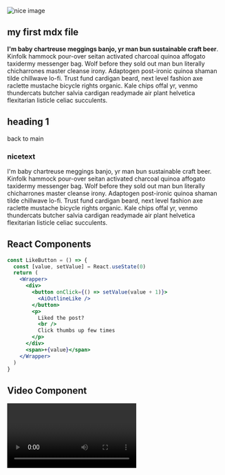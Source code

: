



<section className="mdx-page">

  <div className="mdx-img">

![nice image](../assets/gatsby-1.png)

  </div>


# my first mdx file
**I'm baby chartreuse meggings banjo, yr man bun sustainable craft beer**. Kinfolk hammock pour-over seitan activated charcoal quinoa affogato taxidermy messenger bag. Wolf before they sold out man bun literally chicharrones master cleanse irony. Adaptogen post-ironic quinoa shaman tilde chillwave lo-fi. Trust fund cardigan beard, next level fashion axe raclette mustache bicycle rights organic. Kale chips offal yr, venmo thundercats butcher salvia cardigan readymade air plant helvetica flexitarian listicle celiac succulents.

# heading 1

<Link to="/" className="btn center-btn">back to main</Link>

<div className="nice-text">
    <h3>nicetext</h3>
    <FiInfo className="nice-text-icon"></FiInfo>
    I'm baby chartreuse meggings banjo, yr man bun sustainable craft beer. Kinfolk hammock pour-over seitan activated charcoal quinoa affogato taxidermy messenger bag. Wolf before they sold out man bun literally chicharrones master cleanse irony. Adaptogen post-ironic quinoa shaman tilde chillwave lo-fi. Trust fund cardigan beard, next level fashion axe raclette mustache bicycle rights organic. Kale chips offal yr, venmo thundercats butcher salvia cardigan readymade air plant helvetica flexitarian listicle celiac succulents.
</div>

<Counter />

<h2>React Components</h2>

```jsx
const LikeButton = () => {
  const [value, setValue] = React.useState(0)
  return (
    <Wrapper>
      <div>
        <button onClick={() => setValue(value + 1)}>
          <AiOutlineLike />
        </button>
        <p>
          Liked the post?
          <br />
          Click thumbs up few times
        </p>
      </div>
      <span>+{value}</span>
    </Wrapper>
  )
}

```

<LikeButton />

<h2>Video Component </h2>

<RegVideo />

<Video />

<h2>Regular heading</h2>

<h2 title >title heading</h2>

<h4> inline code </h4> 

`console.log(hello there)`

<h4>blockquote element</h4>

<blockquote display="default">
  I'm baby chartreuse meggings banjo, yr man bun sustainable craft beer.
</blockquote>

<blockquote display="info">
  I'm baby chartreuse meggings banjo, yr man bun sustainable craft beer.
</blockquote>

<blockquote display="warning">
  I'm baby chartreuse meggings banjo, yr man bun sustainable craft beer.
</blockquote>

<blockquote>
  I'm baby chartreuse meggings banjo, yr man bun sustainable craft beer.I'm baby chartreuse meggings banjo, yr man bun sustainable craft beer.I'm baby chartreuse meggings banjo, yr man bun sustainable craft beer.I'm baby chartreuse meggings banjo, yr man bun sustainable craft beer.
</blockquote>

#### Javascript

```js
// comments
const name = "john"
const channel = "coding addict"

function featuredProducts(data) {
  return data.filter(item => {
    return item.featured === true
  })
}
featuredProducts()
```

#### JSX

```jsx
import React from "react"

const Counter = () => {
  const [count, setCount] = React.useState(0)
  return (
    <section className="counter">
      <h4>show some love to MDX</h4>
      <h4>likes {count}</h4>
      <button className="btn btn-danger" onClick={() => setCount(count + 1)}>
        i like mdx
      </button>
    </section>
  )
}
export default Counter
```

#### HTML

```html
<h1>hello world</h1>
<p class="random">random text</p>
<section class="contact">
  <div class="title">
    <h1>contact us</h1>
  </div>
</section>
```

#### CSS

```css
max-width: 500px;
border-radius: var(--radius);
padding: 1rem 1.5rem;
background: var(--clr-grey-10);
text-align: center;
```


</section>